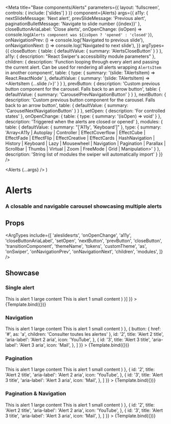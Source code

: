 
<Meta
  title="Base components/Alerts"
  parameters={{
    layout: 'fullscreen',
    controls: {
      include: ['slides']
    }
  }}
  component={Alerts}
  args={{
    a11y: {
      nextSlideMessage: 'Next alert',
      prevSlideMessage: 'Previous alert',
      paginationBulletMessage: 'Navigate to slide number {{index}}'
    },
    closeButtonAriaLabel: 'Close alerts',
    onOpenChange: (isOpen) => console.log(`Alerts component was ${isOpen ? 'opened' : 'closed'}`),
    onNavigationPrev: () => console.log('Navigated to previous slide'),
    onNavigationNext: () => console.log('Navigated to next slide'),
  }}
  argTypes={{
    closeButton: {
      table: {
        defaultValue: {
          summary: 'AlertsCloseButton'
        }
      }
    },
    a11y: {
      description: "React Swiper's accessibility module parameters"
    },
    children: {
      description: 'Function looping through every alert and passing the current alert. Can be used for rendering all alerts wrapping `AlertsItem` in another component',
      table: {
        type: {
          summary: '(slide: TAlertsItem) => React.ReactNode'
        },
        defaultValue: {
          summary: '(slide: TAlertsItem) => <AlertsItem {...slide />}'
        }
      }
    },
    prevButton: {
      description: 'Custom previous button component for the carousel. Falls back to an arrow button',
      table: {
        defaultValue: {
          summary: 'CarouselPrevNavigationButton'
        }
      }
    },
    nextButton: {
      description: 'Custom previous button component for the carousel. Falls back to an arrow button',
      table: {
        defaultValue: {
          summary: 'CarouselNextNavigationButton'
        }
      }
    },
    setOpen: {
      description: 'For controlled states'
    },
    onOpenChange: {
      table: {
        type: {
          summary: '(isOpen) => void'
        }
      },
      description: 'Triggered when the alerts are closed or opened'
    },
    modules: {
      table: {
        defaultValue: {
          summary: "['A11y', 'Keyboard']"
        },
        type: {
          summary: 'Array<A11y | Autoplay | Controller | EffectCoverflow | EffectCube | EffectFade | EffectFlip | EffectCreative | EffectCards | HashNavigation | History | Keyboard | Lazy | Mousewheel | Navigation | Pagination | Parallax | Scrollbar | Thumbs | Virtual | Zoom | FreeMode | Grid | Manipulation>'
        }
      },
      description: 'String list of modules the swiper will automatically import'
    }
  }}
/>

  <Alerts {...args} />
)

# Alerts

### A closable and navigable carousel showcasing multiple alerts

## Props

<ArgTypes include={[
  'aleslidesrts',
  'onOpenChange',
  'a11y',
  'closeButtonAriaLabel',
  'setOpen',
  'nextButton',
  'prevButton',
  'closeButton',
  'transitionComponent',
  'themeName',
  'tokens',
  'customTheme',
  'as',
  'onSwiper',
  'onNavigationPrev',
  'onNavigationNext',
  'children',
  'modules',
]} />

## Showcase

### Single alert

<Canvas>
  <Story
    name="Single alert"
    args={{
      slides: [{
        id: '1',
        title: 'Alert 1 title',
        'aria-label': 'Alert 1 aria',
        icon: 'X',
        content: (
          <>
            <Box>
              <Typography tokens={{ size: 'h4' }}>This is alert 1 large content</Typography>
            </Box>
            <Box>
              <Typography tokens={{ size: 'xs' }}>This is alert 1 small content</Typography>
            </Box>
          </>
        )
      }]
    }}
  >
    {Template.bind({})}
  </Story>
</Canvas>

### Navigation

<Canvas>
  <Story
    name="Navigation"
    args={{
      modules: ['Navigation'],
      slides: [
        {
          id: '1',
          title: 'Alert 1 title',
          'aria-label': 'Alert 1 aria',
          icon: 'X',
          content: (
            <>
              <Box>
                <Typography tokens={{ size: 'h4' }}>This is alert 1 large content</Typography>
              </Box>
              <Box>
                <Typography tokens={{ size: 'xs' }}>This is alert 1 small content</Typography>
              </Box>
            </>
          )
        },
        {
          button: {
            href: '#',
            as: 'a',
            children: 'Consulter toutes les alertes'
          },
          id: '2',
          title: 'Alert 2 title',
          'aria-label': 'Alert 2 aria',
          icon: 'YouTube',
        },
        {
          id: '3',
          title: 'Alert 3 title',
          'aria-label': 'Alert 3 aria',
          icon: 'Mail',
        },
      ]
    }}
  >
    {Template.bind({})}
  </Story>
</Canvas>

### Pagination

<Canvas>
  <Story
    name="Pagination"
    args={{
      modules: ['Pagination'],
      slides: [
        {
          id: '1',
          'aria-label': 'Alert 1 aria',
          icon: 'X',
          content: (
            <>
              <Box>
                <Typography tokens={{ size: 'h4' }}>This is alert 1 large content</Typography>
              </Box>
              <Box>
                <Typography tokens={{ size: 'xs' }}>This is alert 1 small content</Typography>
              </Box>
            </>
          )
        },
        {
          id: '2',
          title: 'Alert 2 title',
          'aria-label': 'Alert 2 aria',
          icon: 'YouTube',
        },
        {
          id: '3',
          title: 'Alert 3 title',
          'aria-label': 'Alert 3 aria',
          icon: 'Mail',
        },
      ]
    }}
  >
    {Template.bind({})}
  </Story>
</Canvas>

### Pagination & Navigation

<Canvas>
  <Story
    name="Pagination & Navigation"
    args={{
      modules: ['Pagination', 'Navigation'],
      slides: [
        {
          id: '1',
          title: 'Alert 1 title',
          'aria-label': 'Alert 1 aria',
          icon: 'X',
          content: (
            <>
              <Box>
                <Typography tokens={{ size: 'h4' }}>This is alert 1 large content</Typography>
              </Box>
              <Box>
                <Typography tokens={{ size: 'xs' }}>This is alert 1 small content</Typography>
              </Box>
            </>
          )
        },
        {
          id: '2',
          title: 'Alert 2 title',
          'aria-label': 'Alert 2 aria',
          icon: 'YouTube',
        },
        {
          id: '3',
          title: 'Alert 3 title',
          'aria-label': 'Alert 3 aria',
          icon: 'Mail',
        },
      ]
    }}
  >
    {Template.bind({})}
  </Story>
</Canvas>